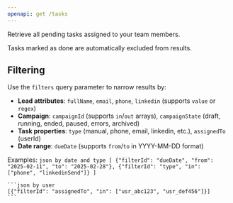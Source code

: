 ```yaml
---
openapi: get /tasks
---
```


<SnippetObjectReference objectName="Task" objectPath="task" />

Retrieve all pending tasks assigned to your team members.

<Note>
Tasks marked as done are automatically excluded from results.
</Note>

## Filtering

Use the `filters` query parameter to narrow results by:

- **Lead attributes**: `fullName`, `email`, `phone`, `linkedin` (supports `value` or `regex`)
- **Campaign**: `campaignId` (supports `in`/`out` arrays), `campaignState` (draft, running, ended, paused, errors, archived)
- **Task properties**: `type` (manual, phone, email, linkedin, etc.), `assignedTo` (userId)
- **Date range**: `dueDate` (supports `from`/`to` in YYYY-MM-DD format)

Examples:
<CodeGroup>
    ```json by date and type
    [
    {"filterId": "dueDate", "from": "2025-02-11", "to": "2025-02-28"},
    {"filterId": "type", "in": ["phone", "linkedinSend"]}
    ]
    ```

    ```json by user
    [{"filterId": "assignedTo", "in": ["usr_abc123", "usr_def456"]}]
    ```
</CodeGroup>
